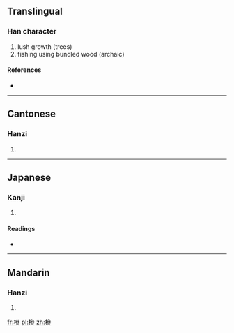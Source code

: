 ==Translingual==

===Han character===
{{Han char|rn=75|rad=木|as=11|sn=15|four=4392<sub>2</sub>|canj=木戈戈竹 (DIIH)}}

# lush growth (trees)
# fishing using bundled wood (archaic)

====References====
* {{Han ref|kx=0547.130|dkj=15370|dj=0935.110|hdz=21286.010|uh=69EE|ud=27118|bh=E5DB|bd=58843}}

----

==Cantonese==

===Hanzi===
{{yue-hanzi|jyut=|y=sam6}}

# {{defn|lang=yue|sort=木11}}

----

==Japanese==

===Kanji===
{{ja-kanji|grade=|rs=木11}}

# {{defn|lang=ja|sort=木11}}

====Readings====
* {{ja-readings|on=[[しん]] (shin), [[さん]] (san), [[せん]] (sen)|kun=}}

----

==Mandarin==

===Hanzi===
{{cmn-hanzi|pin=[[sēn]] ([[sen1]]), [[shēn]] ([[shen1]])|wg=sen<sup>1</sup>, shen<sup>1</sup>}}

# {{defn|lang=cmn|sort=木11}}

[[fr:槮]]
[[pl:槮]]
[[zh:槮]]